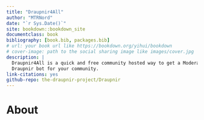 ```yaml
--- 
title: "Draupnir4All"
author: "MTRNord"
date: "`r Sys.Date()`"
site: bookdown::bookdown_site
documentclass: book
bibliography: [book.bib, packages.bib]
# url: your book url like https://bookdown.org/yihui/bookdown
# cover-image: path to the social sharing image like images/cover.jpg
description: |
  Draupnir4All is a quick and free community hosted way to get a Moderation
  Draupnir bot for your community.
link-citations: yes
github-repo: the-draupnir-project/Draupnir
---
```


# About
